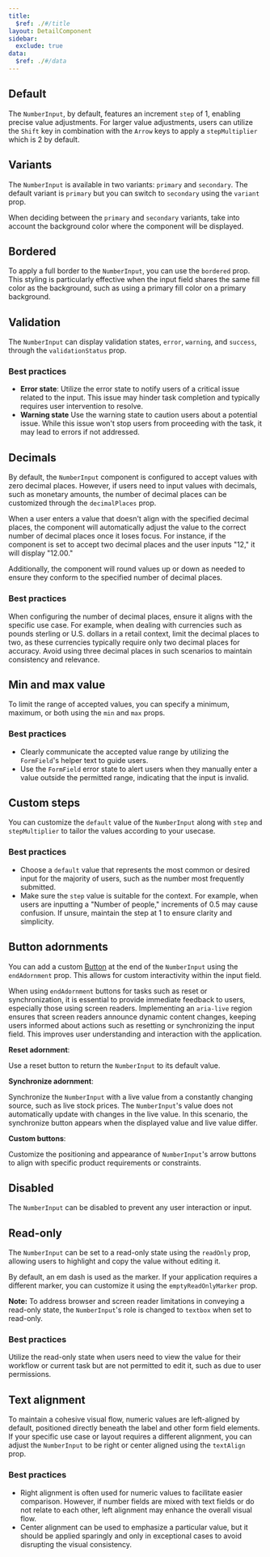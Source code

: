 ```yaml
---
title:
  $ref: ./#/title
layout: DetailComponent
sidebar:
  exclude: true
data:
  $ref: ./#/data
---
```


## Default

The `NumberInput`, by default, features an increment `step` of 1, enabling precise value adjustments. For larger value adjustments, users can utilize the `Shift` key in combination with the `Arrow` keys to apply a `stepMultiplier` which is 2 by default.

<LivePreview componentName="number-input" exampleName="Default" />

## Variants

The `NumberInput` is available in two variants: `primary` and `secondary`. The default variant is `primary` but you can switch to `secondary` using the `variant` prop.

When deciding between the `primary` and `secondary` variants, take into account the background color where the component will be displayed.

<LivePreview componentName="number-input" exampleName="Variants" />

## Bordered

To apply a full border to the `NumberInput`, you can use the `bordered` prop. This styling is particularly effective when the input field shares the same fill color as the background, such as using a primary fill color on a primary background.

<LivePreview componentName="number-input" exampleName="Bordered" />

## Validation

The `NumberInput` can display validation states, `error`, `warning`, and `success`, through the `validationStatus` prop.

### Best practices

- **Error state**: Utilize the error state to notify users of a critical issue related to the input. This issue may hinder task completion and typically requires user intervention to resolve.
- **Warning state** Use the warning state to caution users about a potential issue. While this issue won't stop users from proceeding with the task, it may lead to errors if not addressed.

<LivePreview componentName="number-input" exampleName="Validation" />

## Decimals

By default, the `NumberInput` component is configured to accept values with zero decimal places. However, if users need to input values with decimals, such as monetary amounts, the number of decimal places can be customized through the `decimalPlaces` prop.

When a user enters a value that doesn't align with the specified decimal places, the component will automatically adjust the value to the correct number of decimal places once it loses focus. For instance, if the component is set to accept two decimal places and the user inputs "12," it will display "12.00."

Additionally, the component will round values up or down as needed to ensure they conform to the specified number of decimal places.

### Best practices

When configuring the number of decimal places, ensure it aligns with the specific use case. For example, when dealing with currencies such as pounds sterling or U.S. dollars in a retail context, limit the decimal places to two, as these currencies typically require only two decimal places for accuracy. Avoid using three decimal places in such scenarios to maintain consistency and relevance.

<LivePreview componentName="number-input" exampleName="Decimals" />

## Min and max value

To limit the range of accepted values, you can specify a minimum, maximum, or both using the `min` and `max` props.

### Best practices

- Clearly communicate the accepted value range by utilizing the `FormField`'s helper text to guide users.
- Use the `FormField` error state to alert users when they manually enter a value outside the permitted range, indicating that the input is invalid.

<LivePreview componentName="number-input" exampleName="Limits" />

## Custom steps

You can customize the `default` value of the `NumberInput` along with `step` and `stepMultiplier` to tailor the values according to your usecase.

### Best practices

- Choose a `default` value that represents the most common or desired input for the majority of users, such as the number most frequently submitted.
- Make sure the `step` value is suitable for the context. For example, when users are inputting a "Number of people," increments of 0.5 may cause confusion. If unsure, maintain the step at 1 to ensure clarity and simplicity.

<LivePreview componentName="number-input" exampleName="StepAndBlock" />

## Button adornments

You can add a custom [Button](/salt/components/button) at the end of the `NumberInput` using the `endAdornment` prop. This allows for custom interactivity within the input field.

When using `endAdornment` buttons for tasks such as reset or synchronization, it is essential to provide immediate feedback to users, especially those using screen readers. Implementing an `aria-live` region ensures that screen readers announce dynamic content changes, keeping users informed about actions such as resetting or synchronizing the input field. This improves user understanding and interaction with the application.

**Reset adornment**:

Use a reset button to return the `NumberInput` to its default value.

**Synchronize adornment**:

Synchronize the `NumberInput` with a live value from a constantly changing source, such as live stock prices. The `NumberInput`'s value does not automatically update with changes in the live value. In this scenario, the synchronize button appears when the displayed value and live value differ.

**Custom buttons**:

Customize the positioning and appearance of `NumberInput`'s arrow buttons to align with specific product requirements or constraints.

<LivePreview componentName="number-input" exampleName="ButtonAdornments" />

## Disabled

The `NumberInput` can be disabled to prevent any user interaction or input.

<LivePreview componentName="number-input" exampleName="Disabled" />

## Read-only

The `NumberInput` can be set to a read-only state using the `readOnly` prop, allowing users to highlight and copy the value without editing it.

By default, an em dash is used as the marker. If your application requires a different marker, you can customize it using the `emptyReadOnlyMarker` prop.

**Note:** To address browser and screen reader limitations in conveying a read-only state, the `NumberInput`'s role is changed to `textbox` when set to read-only.

### Best practices

Utilize the read-only state when users need to view the value for their workflow or current task but are not permitted to edit it, such as due to user permissions.

<LivePreview componentName="number-input" exampleName="Readonly" />

## Text alignment

To maintain a cohesive visual flow, numeric values are left-aligned by default, positioned directly beneath the label and other form field elements. If your specific use case or layout requires a different alignment, you can adjust the `NumberInput` to be right or center aligned using the `textAlign` prop.

### Best practices

- Right alignment is often used for numeric values to facilitate easier comparison. However, if number fields are mixed with text fields or do not relate to each other, left alignment may enhance the overall visual flow.
- Center alignment can be used to emphasize a particular value, but it should be applied sparingly and only in exceptional cases to avoid disrupting the visual consistency.

<LivePreview componentName="number-input" exampleName="TextAlignment" />
